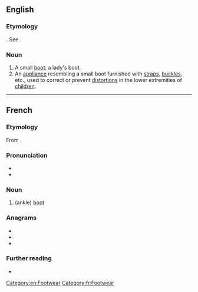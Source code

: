 ==English==

===Etymology===
{{etyl|fr|en}}. See {{m|en|boot||type of footwear}}.

===Noun===
{{en-noun}}

# A small [[boot]]; a lady's boot.
# An [[appliance]] resembling a small boot furnished with [[strap]]s, [[buckle]]s, etc., used to correct or prevent [[distortion]]s in the lower extremities of [[child]]ren.
#: {{rfquotek|Dunglison}}

{{Webster 1913}}

[[Category:en:Footwear]]

----

==French==

===Etymology===
From {{suffix|botte|ine|lang=fr}}.

===Pronunciation===
* {{IPA|/bɔtin/|lang=fr}}
* {{audio|Fr-bottine.ogg|Audio|lang=fr}}

===Noun===
{{fr-noun|f}}

# (ankle) [[boot]]

===Anagrams===
* {{l|fr|bientôt}}
* {{l|fr|boitent}}
* {{l|fr|obtient}}

===Further reading===
* {{R:TLFi}}

[[Category:fr:Footwear]]